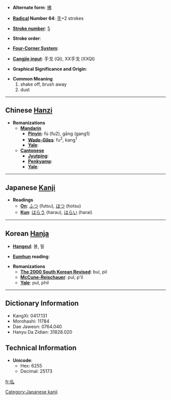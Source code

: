 * '''Alternate form''': [[拂]]

* '''[[Wiktionary:Chinese radical index| Radical]] Number 64''': [[Wiktionary:Chinese radical index 手|手]]+2 strokes

* '''[[Wiktionary:Chinese total strokes index|Stroke number]]''': [[Wiktionary:Chinese total strokes index 5|5]]

* '''Stroke order''': 

* '''[[Wiktionary:Chinese four corner index|Four-Corner System]]''': 

* '''[[Wiktionary:Chinese Cangjie index|Cangjie input]]''': 手戈 (QI), XX手戈 (XXQI)

* '''Graphical Significance and Origin''': 

* '''Common Meaning'''
*#shake off, brush away
*# dust


----

== Chinese [[Hanzi]] ==

* '''Romanizations'''
** '''[[Mandarin]]'''
*** '''[[Pinyin]]''': fú (fu2), gāng (gang1)
*** '''[[Wade-Giles]]''': fu<sup>2</sup>, kang<sup>1</sup>
*** '''[[Yale]]''': 
** '''[[Cantonese]]'''
*** '''[[Jyutping]]''':
*** '''[[Penkyamp]]''': 
*** '''[[Yale]]''': 


----

== Japanese [[Kanji]] ==

* '''Readings'''
** '''[[On]]''': [[ふつ]] (futsu), [[ほつ]] (hotsu)
** '''[[Kun]]''': [[はらう]] (harau), [[はらい]] (harai)


----

== Korean [[Hanja]] ==

* '''[[Hangeul]]''': 불, 필

* '''[[Eumhun]] reading''': 

* '''Romanizations'''
** '''[[The 2000 South Korean Revised Romanization|The 2000 South Korean Revised]]''': bul, pil
** '''[[McCune-Reischauer]]''': pul, p'il
** '''[[Yale]]''': pul, phil

----

== Dictionary Information ==

* KangXi: 0417.131
* Morohashi: 11784
* Dae Jaweon: 0764.040
* Hanyu Da Zidian: 31828.020

== Technical Information ==

* '''Unicode''':
** Hex: 6255
** Decimal: 25173

[[Category:Japanese kanji]]

[[fr:払]]